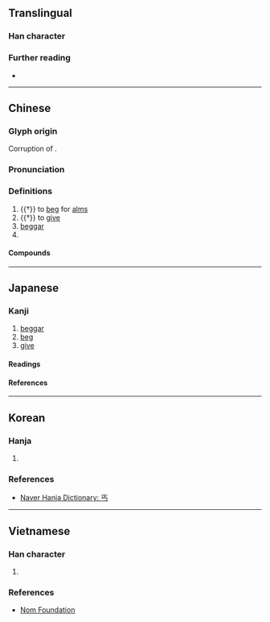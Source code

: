 {{also|丏}}
{{character info}}
==Translingual==

===Han character===
{{Han char|rn=1|rad=一|as=03|sn=4|four=10207|canj=MYVS|ids=⿱一⿺㇉⺊}}

===Further reading===
* {{Han ref|kx=0077.030|dkj=00022|dj=0154.030|hdz=10010.060|uh=4E10|ud=19984|bh=A4A2|bd=42146}}

----

==Chinese==
{{zh-forms|alt=匄,匃,𠣏,𠣣}}

===Glyph origin===
{{Han etyl}}
{{rfe|zh|The linked entry is a soft redirect to this one and doesn't actually explain the origin of the character}}
Corruption of {{zh-l|*匄}}.

===Pronunciation===
{{zh-pron
|m=gài
|c=koi3,goi3
|h=pfs=
|md=gái
|mn=kài/xm:kat
|mn-t=gai3
|w=2ke
|mc=y
|oc=y
|cat=v,n,pn
}}

===Definitions===
{{head|zh|Han character}}

# {{†}} to [[beg]] for [[alms]]
# {{†}} to [[give]]
# [[beggar]]
# {{surname|zh}}

====Compounds====
{{zh-der|乞丐趕廟公|丐幫|丐食|乞丐|沾丐}}

----

==Japanese==

===Kanji===
{{ja-kanji|grade=uc|rs=一03}}

# [[beggar]]
# [[beg]]
# [[give]]

====Readings====
{{ja-readings
|goon=かい,かち
|kanon=かい,かつ
|kanyoon=がい
|kun=こ-う<こ-ふ,あた-える<あた-へる
}}

====References====
{{ja-kref
|jis=5022
|ku=4802
|shift=98A0, Unicode 4E10
|euc=D0A2
|freq=''not ranked''
|nelson=11
|newnelson=11
|halpern=''not listed''
|kld=''not listed''
|tuttle=2m2.3
}}

----

==Korean==

===Hanja===
{{ko-hanja|빌다|빌|개}}

# {{rfdef|ko|sort=一03}}

===References===
* [https://web.archive.org/web/20210209013732/https://hanja.dict.naver.com/hanja?q=%E4%B8%90 Naver Hanja Dictionary: 丐]

----

==Vietnamese==

===Han character===
{{vi-readings|hanviet=cái|nom=cái,gái}}

# {{rfdef|vi}}

===References===
* [http://nomfoundation.org/common/nom_details.php?codepoint=4E10 Nom Foundation]